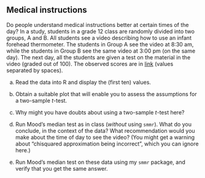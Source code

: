##  Medical instructions


Do people understand medical instructions better at certain
times of the day? In a study, students in a grade 12 class are
randomly divided into two groups, A and B. All students see a video
describing how to use an infant forehead thermometer. The students in
Group A see the video at 8:30 am, while the students in Group B see
the same video at 3:00 pm (on the same day). The next day, all the
students are given a test on the material in the video (graded out of
100). The observed scores are in
[link](http://ritsokiguess.site/datafiles/forehead.txt) (values
separated by spaces).



(a) Read the data into R and display the (first ten) values.



(b) Obtain a suitable plot that will enable you to assess the
assumptions for a two-sample $t$-test.



(c) Why might you have doubts about using a two-sample $t$-test here?



(d) Run Mood's median test as in class (*without* using
`smmr`). What do you conclude, in the context of the data?
What recommendation would you make about the time of day to see the
video?  (You might get a warning about "chisquared approximation  being incorrect", 
which you can ignore here.)



(e) Run Mood's median test on these data using my `smmr`
package, and verify that you get the same answer.





